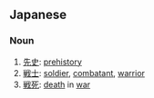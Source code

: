 ==Japanese==

===Noun===
{{ja-noun|h|rom=senshi}}

# [[先史]]: [[prehistory]]
# [[戦士]]: [[soldier]], [[combatant]], [[warrior]]
# [[戦死]]: [[death]] in [[war]]